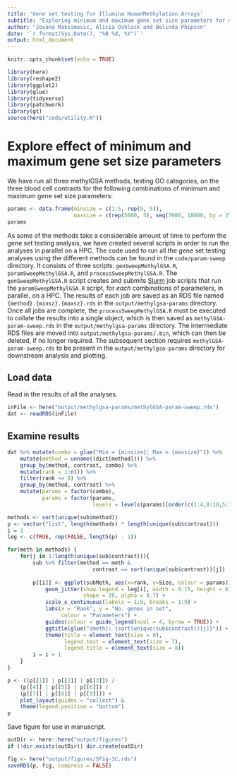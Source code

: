 ```yaml
---
title: 'Gene set testing for Illumina HumanMethylation Arrays'
subtitle: "Exploring minimum and maximum gene set size parameters for methylGSA"
author: "Jovana Maksimovic, Alicia Oshlack and Belinda Phipson"
date: '`r format(Sys.Date(), "%B %d, %Y")`'
output: html_document
---
```


```r
knitr::opts_chunk$set(echo = TRUE)
```

```r
library(here)
library(reshape2)
library(ggplot2)
library(glue)
library(tidyverse)
library(patchwork)
library(gt)
source(here("code/utility.R"))
```

# Explore effect of minimum and maximum gene set size parameters

We have run all three methylGSA methods, testing GO categories, on the three blood cell contrasts for the following combinations of minimum and maximum gene set size parameters: 

```r
params <- data.frame(minsize = c(1:5, rep(5, 5)),                      
                     maxsize = c(rep(5000, 5), seq(7000, 18000, by = 2750)))
params
```

As some of the methods take a considerable amount of time to perform the gene set testing analysis, we have created several scripts in order to run the analyses in parallel on a HPC.
The code used to run all the gene set testing analyses using the different methods can be found in the `code/param-sweep` directory. It consists of three scripts: `genSweepMethylGSA.R`, `paramSweepMethylGSA.R`, and `processSweepMethylGSA.R`. The `genSweepMethylGSA.R` script creates and submits [Slurm](https://slurm.schedmd.com/overview.html) job scripts that run the `paramSweepMethylGSA.R` script, for *each* combinations of parameters, in parallel, on a HPC. The results of each job are saved as an RDS file named `{method}.{minsz}.{maxsz}.rds` in the `output/methylgsa-params` directory. Once all jobs are complete, the `processSweepMethylGSA.R` must be executed to collate the results into a single object, which is then saved as `methylGSA-param-sweep.rds` in the `output/methylgsa-params` directory. The intermediate RDS files are moved into `output/methylgsa-params/.bin`, which can then be deleted, if no longer required. The subsequent section requires `methylGSA-param-sweep.rds` to be present in the `output/methylgsa-params` directory for downstream analysis and plotting.

## Load data

Read in the results of all the analyses.

```r
inFile <- here("output/methylgsa-params/methylGSA-param-sweep.rds")
dat <- readRDS(inFile)
```

## Examine results

```r
dat %>% mutate(combo = glue("Min = {minsize}; Max = {maxsize}")) %>%
    mutate(method = unname((dict[method]))) %>%
    group_by(method, contrast, combo) %>%
    mutate(rank = 1:n()) %>%
    filter(rank <= 9) %>% 
    group_by(method, contrast) %>%
    mutate(params = factor(combo),
           params = factor(params,
                           levels = levels(params)[order(c(1:4,8:10,5:7))])) -> sub

methods <- sort(unique(sub$method))
p <- vector("list", length(methods) * length(unique(sub$contrast)))
i = 1
leg <- c(TRUE, rep(FALSE, length(p) - 1))

for(meth in methods) {
    for(j in 1:length(unique(sub$contrast))){
        sub %>% filter(method == meth & 
                           contrast == sort(unique(sub$contrast))[j]) -> subMeth
        
        p[[i]] <- ggplot(subMeth, aes(x=rank, y=Size, colour = params)) +
            geom_jitter(show.legend = leg[i], width = 0.15, height = 0.5,
                        shape = 20, alpha = 0.7) +
            scale_x_continuous(labels = 1:9, breaks = 1:9) +
            labs(x = "Rank", y = "No. genes in set",
                 colour = "Parameters") +
            guides(colour = guide_legend(ncol = 4, byrow = TRUE)) + 
            ggtitle(glue("{meth}: {sort(unique(sub$contrast))[j]}")) +
            theme(title = element_text(size = 8),
                  legend.text = element_text(size = 7),
                  legend.title = element_text(size = 8))
        i = i + 1
    }
}

p <- ((p[[1]] | p[[2]] | p[[3]]) /
    (p[[4]] | p[[5]] | p[[6]]) /
    (p[[7]] | p[[8]] | p[[9]])) + 
    plot_layout(guides = "collect") & 
    theme(legend.position = "bottom")
p
```

Save figure for use in manuscript.

```r
outDir <- here::here("output/figures")
if (!dir.exists(outDir)) dir.create(outDir)

fig <- here("output/figures/SFig-3C.rds")
saveRDS(p, fig, compress = FALSE)
```

